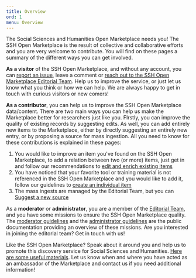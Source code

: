 ```yaml
---
title: Overview
ord: 1
menu: Overview
---
```


The Social Sciences and Humanities Open Marketplace needs you! The SSH Open
Marketplace is the result of collective and collaborative efforts and you are
very welcome to contribute. You will find on these pages a summary of the
different ways you can get involved.

**As a visitor** of the SSH Open Marketplace, and without any account, you can
[report an issue](/contact), leave a comment or
[reach out to the SSH Open Marketplace Editorial Team](/about/team). Help us to
improve the service, or just let us know what you think or how we can help. We
are always happy to get in touch with curious visitors or new comers!

**As a contributor**, you can help us to improve the SSH Open Marketplace
data/content. There are two main ways you can help us make the Marketplace
better for researchers just like you. FIrstly, you can improve the quality of
existing records by suggesting edits. As well, you can add entirely new items to
the Marketplace, either by directly suggesting an entirely new entry, or by
proposing a source for mass ingestion. All you need to know for these
contributions is explained in these pages:

1. You would like to improve an item you've found on the SSH Open Marketplace,
   to add a relation between two (or more) items, just get in and follow our
   recommendations to
   [edit and enrich existing items](https://docs.google.com/document/d/1Dtr49qK4xPBbaV0VtkUVVzFg6j_kvbC9TKhTm8Yt3HA/edit#bookmark=id.k5ge808bojau)
2. You have noticed that your favorite tool or training material is not
   referenced in the SSH Open Marketplace and you would like to add it, follow
   our guidelines to [create an individual item]()
3. The mass ingests are managed by the Editorial Team, but you can
   [Suggest a new source]()

As a **moderator** or **administrator**, you are a member of the
[Editorial Team](/about/team), and you have some missions to ensure the SSH Open
Marketplace quality. The [moderator guidelines]() and the
[administrator guidelines]() are the public documentation providing an overview
of these missions. Are you interested in joining the editorial team? Get in
touch with us!

Like the SSH Open Marketplace? Speak about it around you and help us to promote
this discovery service for Social Sciences and Humanities.
[Here are some useful materials](/about/service). Let us know when and where you
have acted as an ambassador of the Marketplace and contact us if you need
additional information!
